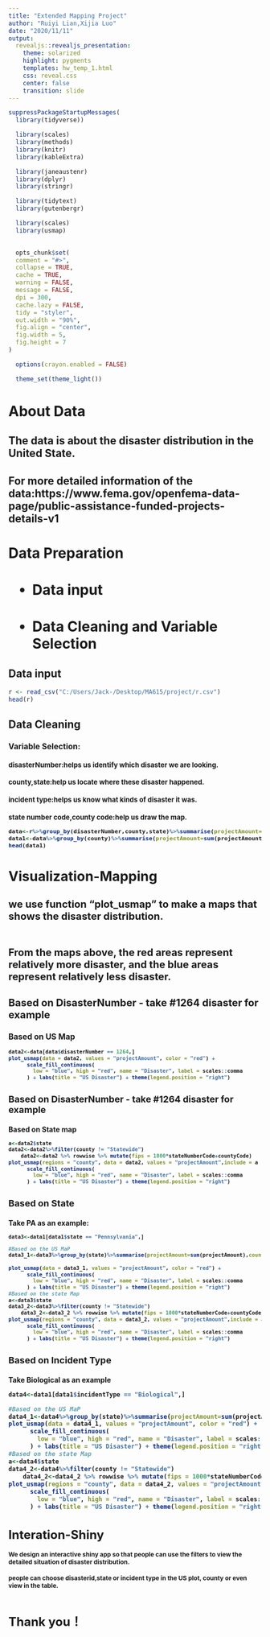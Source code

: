 ---
title: "Extended Mapping Project"
author: "Ruiyi Lian,Xijia Luo"
date: "2020/11/11"
output:   
  revealjs::revealjs_presentation:
    theme: solarized
    highlight: pygments
    templates: hw_temp_1.html
    css: reveal.css
    center: false
    transition: slide
---

```{r setup, include=FALSE}

suppressPackageStartupMessages(
  library(tidyverse))

  library(scales)
  library(methods)
  library(knitr)
  library(kableExtra)

  library(janeaustenr)
  library(dplyr)
  library(stringr)

  library(tidytext)
  library(gutenbergr)

  library(scales)
  library(usmap)
  

  opts_chunk$set(
  comment = "#>",
  collapse = TRUE,
  cache = TRUE,
  warning = FALSE,
  message = FALSE,
  dpi = 300,
  cache.lazy = FALSE,
  tidy = "styler",
  out.width = "90%",
  fig.align = "center",
  fig.width = 5,
  fig.height = 7
)

  options(crayon.enabled = FALSE)

  theme_set(theme_light())

```


# About Data

<h2>The data is about the disaster distribution in the United State.

<h2> For more detailed information of the data:https://www.fema.gov/openfema-data-page/public-assistance-funded-projects-details-v1



# Data Preparation

<h1> - Data input


<h1> - Data Cleaning and Variable Selection

## Data input


```{r}
r <- read_csv("C:/Users/Jack-/Desktop/MA615/project/r.csv")
head(r)
```


## Data Cleaning

<div style="font-size:10pt; font-weight: bold">

<h3> Variable Selection:
<h4>  disasterNumber:helps us identify which disaster we are                              looking.
<h4>  county,state:help us locate where these disaster happened.
<h4>  incident type:helps us know what kinds of disaster it was.
<h4>  state number code,county code:help us draw the map.

```{r}
data<-r%>%group_by(disasterNumber,county,state)%>%summarise(projectAmount=sum(projectAmount),countyCode=max(countyCode),stateNumberCode=max(stateNumberCode),incidentType=max(incidentType),.groups = 'drop')
data1<-data%>%group_by(county)%>%summarise(projectAmount=sum(projectAmount),countyCode=max(countyCode),stateNumberCode=max(stateNumberCode),incidentType=max(incidentType),state=max(state),.groups = 'drop')
head(data1)

```



# Visualization-Mapping

<h2> we use function "plot_usmap" to make a maps that shows the disaster distribution. 

<p>
<img data-src = "plot.png"></p>

<h2> From the maps above, the red areas represent relatively more disaster, and the blue areas represent relatively less disaster.

## Based on DisasterNumber - take #1264 disaster for example

<h3> Based on US Map

<div style="font-size:9pt; font-weight: bold">

```{r echo=FALSE,fig.height=3}
data2<-data[data$disasterNumber == 1264,]
plot_usmap(data = data2, values = "projectAmount", color = "red") + 
      scale_fill_continuous(
        low = "blue", high = "red", name = "Disaster", label = scales::comma
      ) + labs(title = "US Disaster") + theme(legend.position = "right")

```


## Based on DisasterNumber - take #1264 disaster for example

<h3> Based on State map

<div style="font-size:9pt; font-weight: bold">

```{r echo=FALSE,fig.height=3}
a<-data2$state
data2<-data2%>%filter(county != "Statewide")
    data2<-data2 %>% rowwise %>% mutate(fips = 1000*stateNumberCode+countyCode)
plot_usmap(regions = "county", data = data2, values = "projectAmount",include = a ,color = "red") + 
      scale_fill_continuous(
        low = "blue", high = "red", name = "Disaster", label = scales::comma
      ) + labs(title = "US Disaster") + theme(legend.position = "right")

```

## Based on State
<h3> Take PA as an example:

<div style="font-size:9pt; font-weight: bold">
```{r echo=FALSE,fig.height=3}
data3<-data1[data1$state == "Pennsylvania",]

#Based on the US MaP
data3_1<-data3%>%group_by(state)%>%summarise(projectAmount=sum(projectAmount),countyCode=max(countyCode),stateNumberCode=max(stateNumberCode),incidentType=max(incidentType),.groups = 'drop')
    
plot_usmap(data = data3_1, values = "projectAmount", color = "red") + 
      scale_fill_continuous(
        low = "blue", high = "red", name = "Disaster", label = scales::comma
      ) + labs(title = "US Disaster") + theme(legend.position = "right")
#Based on the state Map
a<-data3$state
data3_2<-data3%>%filter(county != "Statewide")
    data3_2<-data3_2 %>% rowwise %>% mutate(fips = 1000*stateNumberCode+countyCode)
plot_usmap(regions = "county", data = data3_2, values = "projectAmount",include = a ,color = "red") + 
      scale_fill_continuous(
        low = "blue", high = "red", name = "Disaster", label = scales::comma
      ) + labs(title = "US Disaster") + theme(legend.position = "right")
```

## Based on Incident Type

<h3>Take Biological as an example

```{r echo=FALSE,fig.height=3}
data4<-data1[data1$incidentType == "Biological",]

#Based on the US MaP
data4_1<-data4%>%group_by(state)%>%summarise(projectAmount=sum(projectAmount),countyCode=max(countyCode),stateNumberCode=max(stateNumberCode),incidentType=max(incidentType),.groups = 'drop')
plot_usmap(data = data4_1, values = "projectAmount", color = "red") + 
      scale_fill_continuous(
        low = "blue", high = "red", name = "Disaster", label = scales::comma
      ) + labs(title = "US Disaster") + theme(legend.position = "right")
#Based on the state Map
a<-data4$state
data4_2<-data4%>%filter(county != "Statewide")
    data4_2<-data4_2 %>% rowwise %>% mutate(fips = 1000*stateNumberCode+countyCode)
plot_usmap(regions = "county", data = data4_2, values = "projectAmount",include = a ,color = "red") + 
      scale_fill_continuous(
        low = "blue", high = "red", name = "Disaster", label = scales::comma
      ) + labs(title = "US Disaster") + theme(legend.position = "right")
```

# Interation-Shiny 

<h4> We design an interactive shiny app so that people can use the filters to view the detailed situation of disaster distribution.

<h4> people can choose disasterid,state or incident type in the US plot, county or even view in the table.

<p>
<img data-src = "plot2.png"></p>

# Thank you！



